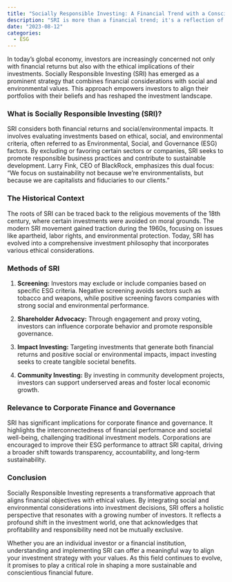 ```yaml
---
title: "Socially Responsible Investing: A Financial Trend with a Conscience"
description: "SRI is more than a financial trend; it's a reflection of an evolving societal attitude towards money and ethics."
date: "2023-08-12"
categories:
  - ESG
---
```


In today's global economy, investors are increasingly concerned not only with financial returns but also with the ethical implications of their investments. Socially Responsible Investing (SRI) has emerged as a prominent strategy that combines financial considerations with social and environmental values. This approach empowers investors to align their portfolios with their beliefs and has reshaped the investment landscape.

### What is Socially Responsible Investing (SRI)?

SRI considers both financial returns and social/environmental impacts. It involves evaluating investments based on ethical, social, and environmental criteria, often referred to as Environmental, Social, and Governance (ESG) factors. By excluding or favoring certain sectors or companies, SRI seeks to promote responsible business practices and contribute to sustainable development. Larry Fink, CEO of BlackRock, emphasizes this dual focus: "We focus on sustainability not because we're environmentalists, but because we are capitalists and fiduciaries to our clients."

### The Historical Context

The roots of SRI can be traced back to the religious movements of the 18th century, where certain investments were avoided on moral grounds. The modern SRI movement gained traction during the 1960s, focusing on issues like apartheid, labor rights, and environmental protection. Today, SRI has evolved into a comprehensive investment philosophy that incorporates various ethical considerations.

### Methods of SRI

1.  **Screening:** Investors may exclude or include companies based on specific ESG criteria. Negative screening avoids sectors such as tobacco and weapons, while positive screening favors companies with strong social and environmental performance.

2.  **Shareholder Advocacy:** Through engagement and proxy voting, investors can influence corporate behavior and promote responsible governance.

3.  **Impact Investing:** Targeting investments that generate both financial returns and positive social or environmental impacts, impact investing seeks to create tangible societal benefits.

4.  **Community Investing:** By investing in community development projects, investors can support underserved areas and foster local economic growth.

### Relevance to Corporate Finance and Governance

SRI has significant implications for corporate finance and governance. It highlights the interconnectedness of financial performance and societal well-being, challenging traditional investment models. Corporations are encouraged to improve their ESG performance to attract SRI capital, driving a broader shift towards transparency, accountability, and long-term sustainability.

### Conclusion

Socially Responsible Investing represents a transformative approach that aligns financial objectives with ethical values. By integrating social and environmental considerations into investment decisions, SRI offers a holistic perspective that resonates with a growing number of investors. It reflects a profound shift in the investment world, one that acknowledges that profitability and responsibility need not be mutually exclusive.

Whether you are an individual investor or a financial institution, understanding and implementing SRI can offer a meaningful way to align your investment strategy with your values. As this field continues to evolve, it promises to play a critical role in shaping a more sustainable and conscientious financial future.
